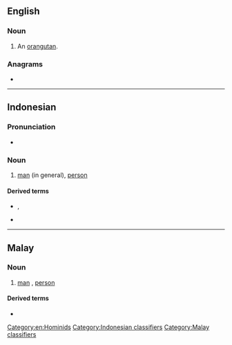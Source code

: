==English==

===Noun===
{{en-noun}}

# An [[orangutan]].

===Anagrams===
* {{anagrams|en|a=agnor|Angor|Garon|Goran|Grano|Ragon|Rogan|Ronga|angor|argon|groan|nagor|organ|rango}}

[[Category:en:Hominids]]

----

==Indonesian==

===Pronunciation===
* {{IPA|/o.raŋ/|lang=id}}

===Noun===
{{id-noun}}

# [[man]] (in general), [[person]]

====Derived terms====
* {{l|id|orang utan}}, {{l|id|orang hutan}}
* {{l|id|seorang}}

[[Category:Indonesian classifiers]]

----

==Malay==

===Noun===
{{ms-noun|j=اورڠ}}

# [[man]] {{qualifier|in general}}, [[person]]

====Derived terms====
* {{l|ms|orang utan}}

[[Category:Malay classifiers]]